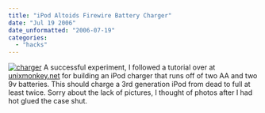 ```yaml
---
title: "iPod Altoids Firewire Battery Charger"
date: "Jul 19 2006"
date_unformatted: "2006-07-19"
categories: 
  - "hacks"
---
```


[![charger](images/193191036_b0d2d95717_t.jpg)](http://www.flickr.com/photos/60302584@N00/193191036/ "photo sharing") A successful experiment, I followed a tutorial over at [unixmonkey.net](http://www.unixmonkey.net/articles/altoids/ "Unixmonkey") for building an iPod charger that runs off of two AA and two 9v batteries. This should charge a 3rd generation iPod from dead to full at least twice. Sorry about the lack of pictures, I thought of photos after I had hot glued the case shut.
